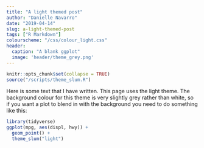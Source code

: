 ```yaml
---
title: "A light themed post"
author: "Danielle Navarro"
date: "2019-04-14"
slug: a-light-themed-post
tags: ["R Markdown"]
colourscheme: "/css/colour_light.css"
header:
  caption: "A blank ggplot"
  image: 'header/theme_grey.png'
---
```


```r
knitr::opts_chunk$set(collapse = TRUE)
source("/scripts/theme_slum.R")
```

Here is some text that I have written. This page uses the light theme. The background colour for this theme is very slightly grey rather than white, so if you want a plot to blend in with the background you need to do something like this:

```r
library(tidyverse)
ggplot(mpg, aes(displ, hwy)) + 
  geom_point() + 
  theme_slum("light")
```



